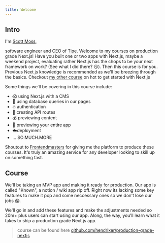 ```yaml
---
title: Welcome
---
```


## Intro

I'm [Scott Moss](https://twitter.com/scotups),
<!-- ![](https://pbs.twimg.com/profile_images/1312231571492020227/rddDB6Zt_400x400.jpg) -->


 software engineer and CEO of [Tipe](https://tipe.io). Welcome to my courses on production grade Next.js! Have you built one or two apps with Next.js, maybe a weekend project, evaluating rather Next.js has the chops to be your next framework on work? (See what I did there? 😏). Then this course is for you. Previous Next.js knowledge is recommended as we'll be breezing through the basics. Checkout [my other course](https://frontendmasters.com/courses/next-js/) on hot to get started with Next.js
 
 Some things we'll be covering in this course include:
 * 😱 using Next.js with a CMS
 * 👀 using database queries in our pages
 * 🔥 authentication 
 * 🎉 creating API routes
 * 💰 previewing content
 * 💸 previewing your entire app
 * ☁️deployment
 * ... SO.MUCH.MORE
 
Shoutout to [Frontendmasters](https://frontendmasters.com) for giving me the platform to produce these courses. It's truly an amazing service for any developer looking to skill up on something fast.


## Course
We'll be taking an MVP app and making it ready for production. Our app is called "Known", a notion / wiki app rip off. Right now its lacking some key features to make it pop and some neccessary ones so we don't lose our jobs 😱.

We'll go in and add these features and make the adjustments needed so 20m+ plus users can start using our app. Along, the way, you'll learn what it takes to ship a production grade Next.js app.

> course can be found here [github.com/hendrixer/production-grade-nextjs](https://github.com/hendrixer/production-grade-nextjs)
